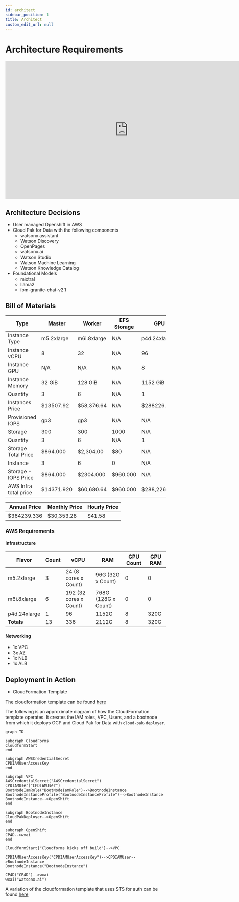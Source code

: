 ```yaml
---
id: architect
sidebar_position: 1
title: Architect
custom_edit_url: null
---
```


# Architecture Requirements

<iframe width="768" height="432" src="https://miro.com/app/embed/uXjVNtCvNTw=/?pres=1&frameId=3458764578922854387&embedId=518034396865" frameborder="0" scrolling="no" allow="fullscreen; clipboard-read; clipboard-write" allowfullscreen></iframe>

## Architecture Decisions

- User managed Openshift in AWS
- Cloud Pak for Data with the following components
    - watsonx assistant
    - Watson Discovery
    - OpenPages
    - watsonx.ai
    - Watson Studio
    - Watson Machine Learning
    - Watson Knowledge Catalog 
- Foundational Models
    - mixtral
    - llama2
    - ibm-granite-chat-v2.1

## Bill of Materials

|Type|Master|Worker|EFS Storage|GPU|
|----|------|------|-----------|---|
|Instance Type | m5.2xlarge |m6i.8xlarge | N/A | p4d.24xlarge |
|Instance vCPU|8|32|N/A|96|
|Instance GPU|N/A|N/A|N/A|8|
|Instance Memory|32 GiB|128 GiB|N/A|1152 GiB|
|Quantity|3|6|N/A|1|
|Instances Price|$13507.92|$58,376.64|N/A|$288226.78|
|Provisioned IOPS|gp3|gp3|N/A|N/A|
|Storage|300|300|1000|N/A|
|Quantity|3|6|N/A|1|
|Storage Total Price|$864.000|$2,304.00|$80|N/A|
|Instance|3|6|0|N/A|
|Storage + IOPS Price|$864.000|$2304.000|$960.000|N/A|
|AWS Infra total price|$14371.920|$60,680.64|$960.000|$288,226.776|

|Annual Price|Monthly Price|Hourly Price|
|------------|-------------|------------|
|$364239.336|$30,353.28|$41.58|

### AWS Requirements

#### Infrastructure

|Flavor | Count | vCPU | RAM | GPU Count | GPU RAM |
|--|--|--|--|--|--|
|m5.2xlarge|3|24 (8 cores x Count)|96G (32G x Count)|0|0|
|m6i.8xlarge|6|192 (32 cores x Count)|768G (128G x Count)|0|0| 
|p4d.24xlarge|1|96|1152G|8|320G|
|**Totals**|13|336|2112G|8|320G|

#### Networking

- 1x VPC
- 3x AZ
- 1x NLB
- 1x ALB

## Deployment in Action

- CloudFormation Template

The cloudformation template can be found [here](../../assets/Cloudformation/cluster.yml)

The following is an approximate diagram of how the CloudFormation template operates. It creates the IAM roles, VPC, Users, and a bootnode from which it deploys OCP and Cloud Pak for Data with `cloud-pak-deployer`.

```mermaid
graph TD

subgraph CloudForms
CloudformStart
end

subgraph AWSCredentialSecret
CPDIAMUserAccessKey
end

subgraph VPC
AWSCredentialSecret("AWSCredentialSecret")
CPDIAMUser("CPDIAMUser")
BootNodeIamRole("BootNodeIamRole")-->BootnodeInstance
BootnodeInstanceProfile("BootnodeInstanceProfile")-->BootnodeInstance
BootnodeInstance-->OpenShift
end

subgraph BootnodeInstance
CloudPakDeployer-->OpenShift
end

subgraph OpenShift
CP4D-->wxai
end

CloudformStart{"Cloudforms kicks off build"}-->VPC

CPDIAMUserAccessKey("CPDIAMUserAccessKey")-->CPDIAMUser-->BootnodeInstance
BootnodeInstance("BootnodeInstance")

CP4D("CP4D")-->wxai
wxai("watsonx.ai")
```

A variation of the cloudformation template that uses STS for auth can be found [here](../../assets/Cloudformation/cluster-sts.yml)